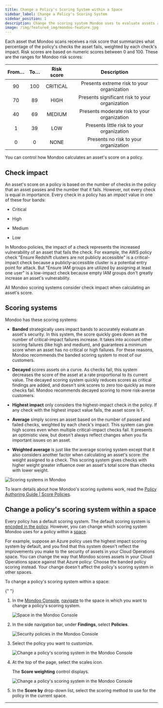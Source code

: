 ```yaml
---
title: Change a Policy's Scoring System within a Space
sidebar_label: Change a Policy's Scoring System
sidebar_position: 1
description: Change the scoring system Mondoo uses to evaluate assets against a policy
image: /img/featured_img/mondoo-feature.jpg
---
```


Each asset that Mondoo scans receives a risk score that summarizes what percentage of the policy's checks the asset fails, weighted by each check's impact. Risk scores are based on numeric scores between 0 and 100. These are the ranges for Mondoo risk scores:

| From… | To…  | Risk score |                  Description                   |
|:-----:|:----:|:----------:|:----------------------------------------------:|
|   90   | 100  |  CRITICAL  |   Presents extreme risk to your organization   |
|   70   |  89  |    HIGH    | Presents significant risk to your organization |
|   40   |  69  |   MEDIUM   |  Presents moderate risk to your organization   |
|    1   |  39  |    LOW     |   Presents little risk to your organization    |
|    0   |   0  |    NONE    |     Presents no risk to your organization      |

You can control how Mondoo calculates an asset's score on a policy.

## Check impact

An asset's score on a policy is based on the number of checks in the policy that an asset passes and the number that it fails. However, not every check is equal in importance. Every check in a policy has an _impact_ value in one of these four bands:

- Critical

- High

- Medium

- Low

In Mondoo policies, the impact of a check represents the increased vulnerability of an asset that fails the check. For example, the AWS policy check "Ensure Redshift clusters are not publicly accessible" is a critical-impact check because a publicly-accessible cluster is a potential entry point for attack. But "Ensure IAM groups are utilized by assigning at least one user" is a low-impact check because empty IAM groups don't greatly increase an asset's vulnerability.

All Mondoo scoring systems consider check impact when calculating an asset's score.

## Scoring systems

Mondoo has these scoring systems:

- **Banded** strategically uses impact bands to accurately evaluate an asset's security. In this system, the score quickly goes down as the number of critical-impact failures increase. It takes into account other scoring failures (like high and medium), and guarantees a minimum score when an asset has no critical or high failures. For these reasons, Mondoo recommends the banded scoring system to most of our customers.

- **Decayed** scores assets on a curve. As checks fail, this system decreases the score of the asset at a rate proportional to its current value. The decayed scoring system quickly reduces scores as critical findings are added, and doesn't sink scores to zero too quickly as more checks fail. Mondoo recommends decayed scoring to more risk-averse customers.

- **Highest impact** only considers the highest-impact check in the policy. If any check with the highest impact value fails, the asset score is F.

- **Average** simply scores an asset based on the number of passed and failed checks, weighted by each check's impact. This system can give high scores even when multiple critical-impact checks fail. It presents an optimistic view, but doesn't always reflect changes when you fix important issues on an asset.

- **Weighted average** is just like the average scoring system except that it also considers another factor when calculating an asset's score: the weight assigned to a check. This scoring system gives checks with higher weight greater influence over an asset's total score than checks with lower weight.

![Scoring systems in Mondoo](/img/cnspec/scoring-systems-with-weighted.png)

To learn details about how Mondoo's scoring systems work, read the [Policy Authoring Guide | Score Policies](/cnspec/cnspec-policies/write/policy-scoring).

## Change a policy's scoring system within a space

Every policy has a default scoring system. The default scoring system is [encoded in the policy](/cnspec/cnspec-policies/write/policy-scoring). However, you can change which scoring system Mondoo uses for a policy within a [space](/platform/start/organize/spaces).

For example, suppose an Azure policy uses the highest impact scoring system by default, and you find that this system doesn't reflect the improvements you make to the security of assets in your Cloud Operations space. You can change the way that Mondoo scores assets in your Cloud Operations space against that Azure policy: Choose the banded policy scoring instead. Your change doesn't affect the policy's scoring system in other spaces.

To change a policy's scoring system within a space:


<Partial />{" "}

1. In the [Mondoo Console](https://console.mondoo.com), [navigate](/platform/start/navigate/) to the space in which you want to change a policy's scoring system.

   ![Space in the Mondoo Console](/img/platform/security/dashboard.png)

2. In the side navigation bar, under **Findings**, select **Policies**.

   ![Security policies in the Mondoo Console](/img/platform/security/policies.png)

3. Select the policy you want to customize.

   ![Change a policy's scoring system in the Mondoo Console](/img/platform/security/change-scoring.png)

4. At the top of the page, select the scales icon.

   The **Score weighting** control displays.

   ![Change a policy's scoring system in the Mondoo Console](/img/platform/security/select-scoring.png)

5. In the **Score by** drop-down list, select the scoring method to use for the policy in the current space.

---

